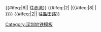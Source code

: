 <onlyinclude><!-- line 2 -->{{#ifeq:{{{line|2-8}}}|8||{{深圳地鐵|2|c}}&nbsp;往[[赤湾站 (深圳地铁)|赤湾]]}}<!-- <br /> charater -->{{#ifeq:{{{line|2-8}}}|2|<!-- no <br /> if line="2" -->|{{#ifeq:{{{line|2-8}}}|8|<!-- no <br /> if line="8" -->|<br />}}}}<!-- line 8 -->{{#ifeq:{{{line|2-8}}}|2||{{深圳地鐵|8|c}}&nbsp;往[[盐田路站|盐田路]]}}</onlyinclude><noinclude>[[Category:深圳地铁模板]]</noinclude>